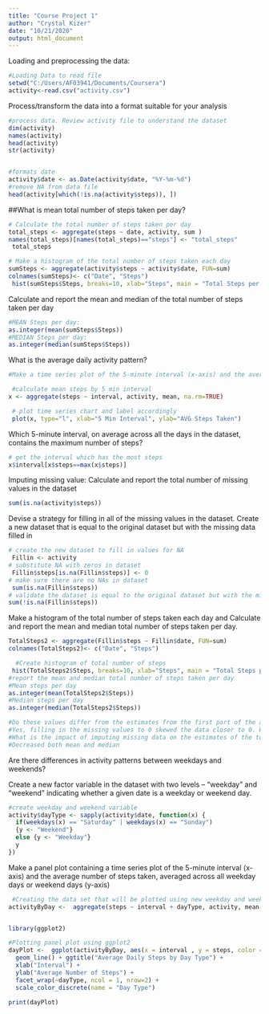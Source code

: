 ---
title: "Course Project 1"
author: "Crystal Kizer"
date: "10/21/2020"
output: html_document
---
Loading and preprocessing the data:

```{r}
#Loading Data to read file
setwd("C:/Users/AF03941/Documents/Coursera")
activity<-read.csv("activity.csv")
```
Process/transform the data into a format suitable for your analysis
```{r}
#process data. Review activity file to understand the dataset
dim(activity) 
names(activity) 
head(activity) 
str(activity) 


#formats date 
activity$date <- as.Date(activity$date, "%Y-%m-%d")
#remove NA from data file
head(activity[which(!is.na(activity$steps)), ]) 
```
##What is mean total number of steps taken per day?


```{r}
# Calculate the total number of steps taken per day
total_steps <- aggregate(steps ~ date, activity, sum )
names(total_steps)[names(total_steps)=="steps"] <- "total_steps"
 total_steps 

```

```{r}
# Make a histogram of the total number of steps taken each day
sumSteps <- aggregate(activity$steps ~ activity$date, FUN=sum) 
colnames(sumSteps)<- c("Date", "Steps") 
 hist(sumSteps$Steps, breaks=10, xlab="Steps", main = "Total Steps per day") 
```

Calculate and report the mean and median of the total number of steps taken per day
```{r}
#MEAN Steps per day:
as.integer(mean(sumSteps$Steps)) 
#MEDIAN Steps per day:
as.integer(median(sumSteps$Steps)) 

```
What is the average daily activity pattern?

```{r} 
#Make a time series plot of the 5-minute interval (x-axis) and the average number of steps taken, averaged across all days (y-axis)

 #calculate mean steps by 5 min interval
x <- aggregate(steps ~ interval, activity, mean, na.rm=TRUE) 

 # plot time series chart and label accordingly
 plot(x, type="l", xlab="5 Min Interval", ylab="AVG Steps Taken") 
```   

Which 5-minute interval, on average across all the days in the dataset, contains the maximum number of steps?
```{r} 
# get the interval which has the most steps
x$interval[x$steps==max(x$steps)]
``` 
Imputing missing value:
Calculate and report the total number of missing values in the dataset 
```{r} 
sum(is.na(activity$steps))
``` 
Devise a strategy for filling in all of the missing values in the dataset. Create a new dataset that is equal to the original dataset but with the missing data filled in

```{r} 
# create the new dataset to fill in values for NA 
 Fillin <- activity 
# substitute NA with zeros in dataset
 Fillin$steps[is.na(Fillin$steps)] <- 0 
# make sure there are no NAs in dataset
 sum(is.na(Fillin$steps)) 
# validate the dataset is equal to the original dataset but with the missing data filled in as 0s
sum(!is.na(Fillin$steps)) 
```  

Make a histogram of the total number of steps taken each day and Calculate and report the mean and median total number of steps taken per day. 
 

```{r} 
TotalSteps2 <- aggregate(Fillin$steps ~ Fillin$date, FUN=sum) 
colnames(TotalSteps2)<- c("Date", "Steps") 

  #Create histogram of total number of steps
 hist(TotalSteps2$Steps, breaks=10, xlab="Steps", main = "Total Steps per day") 
#report the mean and median total number of steps taken per day
#Mean steps per day
as.integer(mean(TotalSteps2$Steps)) 
#Median steps per day
as.integer(median(TotalSteps2$Steps)) 

#Do these values differ from the estimates from the first part of the assignment? 
#Yes, filling in the missing values to 0 skewed the data closer to 0. We can see there are more 0 values in our historgram.  
#What is the impact of imputing missing data on the estimates of the total daily number of steps?
#Decreased both mean and median

```
Are there differences in activity patterns between weekdays and weekends?

Create a new factor variable in the dataset with two levels – “weekday” and “weekend” indicating whether a given date is a weekday or weekend day.
```{r}
#create weekday and weekend variable 
activity$dayType <- sapply(activity$date, function(x) {
  if(weekdays(x) == "Saturday" | weekdays(x) == "Sunday")
  {y <- "Weekend"}
  else {y <- "Weekday"}
  y
})

``` 
 Make a panel plot containing a time series plot  of the 5-minute interval (x-axis) and the average number of steps taken, averaged across all weekday days or weekend days (y-axis)
```{r}
 #Creating the data set that will be plotted using new weekday and weekend variables
activityByDay <-  aggregate(steps ~ interval + dayType, activity, mean, na.rm = TRUE)


library(ggplot2) 

#Plotting panel plot using ggplot2
dayPlot <-  ggplot(activityByDay, aes(x = interval , y = steps, color = dayType)) + 
  geom_line() + ggtitle("Average Daily Steps by Day Type") + 
  xlab("Interval") + 
  ylab("Average Number of Steps") +
  facet_wrap(~dayType, ncol = 1, nrow=2) +
  scale_color_discrete(name = "Day Type") 

print(dayPlot) 
 ``` 

